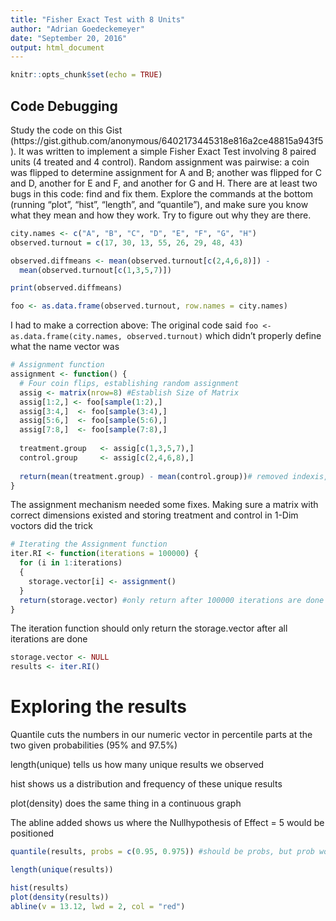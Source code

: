 ```yaml
---
title: "Fisher Exact Test with 8 Units"
author: "Adrian Goedeckemeyer"
date: "September 20, 2016"
output: html_document
---
```


```r
knitr::opts_chunk$set(echo = TRUE)
```

## Code Debugging

Study the code on this Gist (https://gist.github.com/anonymous/6402173445318e816a2ce48815a943f5). It was written to implement a simple Fisher Exact Test involving 8 paired units (4 treated and 4 control). Random assignment was pairwise: a coin was flipped to determine assignment for A and B; another was flipped for C and D, another for E and F, and another for G and H. There are at least two bugs in this code: find and fix them. Explore the commands at the bottom (running “plot”, “hist”, “length”, and “quantile”), and make sure you know what they mean and how they work. Try to figure out why they are there.


```r
city.names <- c("A", "B", "C", "D", "E", "F", "G", "H")
observed.turnout = c(17, 30, 13, 55, 26, 29, 48, 43)

observed.diffmeans <- mean(observed.turnout[c(2,4,6,8)]) - 
  mean(observed.turnout[c(1,3,5,7)])

print(observed.diffmeans)

foo <- as.data.frame(observed.turnout, row.names = city.names)
```
I had to make a correction above: The original code said `foo <- as.data.frame(city.names, observed.turnout)` which didn't properly define what the name vector was

```r
# Assignment function
assignment <- function() {
  # Four coin flips, establishing random assignment
  assig <- matrix(nrow=8) #Establish Size of Matrix
  assig[1:2,] <- foo[sample(1:2),]
  assig[3:4,]  <- foo[sample(3:4),]
  assig[5:6,]  <- foo[sample(5:6),]
  assig[7:8,]  <- foo[sample(7:8),]
  
  treatment.group   <- assig[c(1,3,5,7),]
  control.group     <- assig[c(2,4,6,8),]
  
  return(mean(treatment.group) - mean(control.group))# removed indexis, these are simply lists
}
```
The assignment mechanism needed some fixes. Making sure a matrix with correct dimensions existed and storing treatment and control in 1-Dim voctors did the trick

```r
# Iterating the Assignment function
iter.RI <- function(iterations = 100000) {
  for (i in 1:iterations) 
  {
    storage.vector[i] <- assignment()
  }
  return(storage.vector) #only return after 100000 iterations are done
}
```
The iteration function should only return the storage.vector after all iterations are done

```r
storage.vector <- NULL
results <- iter.RI()
```

# Exploring the results

Quantile cuts the numbers in our numeric vector in percentile parts at the two given probabilities (95% and 97.5%)

length(unique) tells us how many unique results we observed

hist shows us a distribution and frequency of these unique results

plot(density) does the same thing in a continuous graph

The abline added shows us where the Nullhypothesis of Effect = 5 would be positioned
```r
quantile(results, probs = c(0.95, 0.975)) #should be probs, but prob worked as well

length(unique(results))

hist(results)
plot(density(results))
abline(v = 13.12, lwd = 2, col = "red")
```

